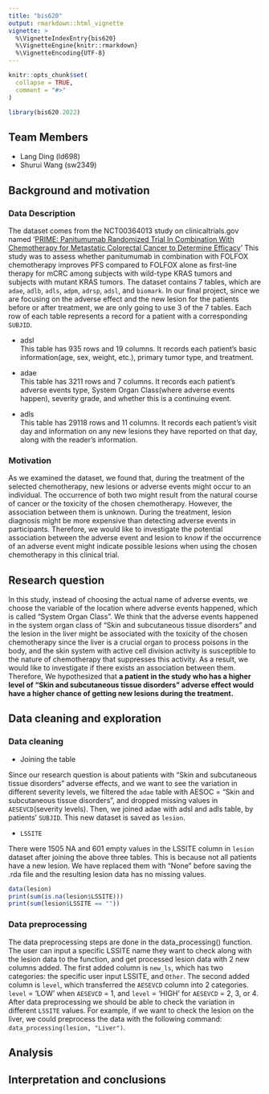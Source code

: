 ```yaml
---
title: "bis620"
output: rmarkdown::html_vignette
vignette: >
  %\VignetteIndexEntry{bis620}
  %\VignetteEngine{knitr::rmarkdown}
  %\VignetteEncoding{UTF-8}
---
```


```r
knitr::opts_chunk$set(
  collapse = TRUE,
  comment = "#>"
)
```

```r
library(bis620.2022)
```
## Team Members
- Lang Ding (ld698)
- Shurui Wang (sw2349)

## Background and motivation

### Data Description

The dataset comes from the NCT00364013 study on clinicaltrials.gov named ‘[PRIME: Panitumumab Randomized Trial In Combination With Chemotherapy for Metastatic Colorectal Cancer to Determine Efficacy](https://clinicaltrials.gov/ct2/show/NCT00364013)’ This study was to assess whether panitumumab in combination with FOLFOX chemotherapy improves PFS compared to FOLFOX alone as first-line therapy for mCRC among subjects with wild-type KRAS tumors and subjects with mutant KRAS tumors. The dataset contains 7 tables, which are `adae`, `adlb`, `adls`, `adpm`, `adrsp`, `adsl`, and `biomark`. In our final project, since we are focusing on the adverse effect and the new lesion for the patients before or after treatment,  we are only going to use 3 of the 7 tables. Each row of each table represents a record for a patient with a corresponding `SUBJID`.

- adsl   
This table has 935 rows and 19 columns. It records each patient’s basic information(age, sex, weight, etc.), primary tumor type, and treatment.

- adae   
This table has 3211 rows and 7 columns. It records each patient’s adverse events type, System Organ Class(where adverse events happen), severity grade, and whether this is a continuing event.

- adls   
This table has 29118 rows and 11 columns. It records each patient’s visit day and information on any new lesions they have reported on that day, along with the reader’s information.

### Motivation

As we examined the dataset, we found that, during the treatment of the selected chemotherapy, new lesions or adverse events might occur to an individual. The occurrence of both two might result from the natural course of cancer or the toxicity of the chosen chemotherapy. However, the association between them is unknown. During the treatment, lesion diagnosis might be more expensive than detecting adverse events in participants. Therefore, we would like to investigate the potential association between the adverse event and lesion to know if the occurrence of an adverse event might indicate possible lesions when using the chosen chemotherapy in this clinical trial.

## Research question

In this study, instead of choosing the actual name of adverse events, we choose the variable of the location where adverse events happened, which is called “System Organ Class”. We think that the adverse events happened in the system organ class of “Skin and subcutaneous tissue disorders” and the lesion in the liver might be associated with the toxicity of the chosen chemotherapy since the liver is a crucial organ to process poisons in the body, and the skin system with active cell division activity is susceptible to the nature of chemotherapy that suppresses this activity. As a result, we would like to investigate if there exists an association between them. Therefore, We hypothesized that **a patient in the study who has a higher level of "Skin and subcutaneous tissue disorders” adverse effect would have a higher chance of getting new lesions during the treatment.**

## Data cleaning and exploration

### Data cleaning

- Joining the table

Since our research question is about patients with "Skin and subcutaneous tissue disorders” adverse effects, and we want to see the variation in different severity levels, we filtered the `adae` table with AESOC = "Skin and subcutaneous tissue disorders", and dropped missing values in `AESEVCD`(severity levels). Then, we joined adae with adsl and adls table, by patients' `SUBJID`. This new dataset is saved as `lesion`.  

- `LSSITE`   

There were 1505 NA and 601 empty values in the LSSITE column in `lesion` dataset after joining the above three tables. This is because not all patients have a new lesion. We have replaced them with "None" before saving the .rda file and the resulting lesion data has no missing values.  

```r
data(lesion)
print(sum(is.na(lesion$LSSITE)))
print(sum(lesion$LSSITE == ""))
```

### Data preprocessing

The data preprocessing steps are done in the data_processing() function. The user can input a specific LSSITE name they want to check along with the lesion data to the function, and get processed lesion data with 2 new columns added. The first added column is `new_ls`, which has two categories: the specific user input LSSITE, and `Other`. The second added column is `level`, which transferred the `AESEVCD` column into 2 categories. `level` = 'LOW' when `AESEVCD` = 1, and `level` = 'HIGH' for `AESEVCD` = 2, 3, or 4. After data preprocessing we should be able to check the variation in different `LSSITE` values. For example, if we want to check the lesion on the liver, we could preprocess the data with the following command: `data_processing(lesion, "Liver") `.

## Analysis

## Interpretation and conclusions
